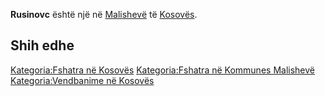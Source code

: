 {{Fshat në 
 | Emri                = Rusinovc
 | EmriAlt                = 
 | NAME_SHORT_FORM=      
 | NAME_GENERIC=      
 | NAME_SORT_NAME_RO=      RUSINOVC
 | FULL_NAME_RO = Rusinovc
 | FULL_NAME_ND_RO=Rusinovc
 | SORT_NAME_RG=RUSINOVC
 | FULL_NAME_RG=Rusinovc
 | FULL_NAME_ND_RG=Rusinovc
 | SRP_NAME_SHORT_FORM=      
 | SRP_NAME_GENERIC=      
 | SRP_NAME_SORT_NAME_RO=      
 | SRP_FULL_NAME_RO = 
 | SRP_FULL_NAME_ND_RO=
 | SRP_SORT_NAME_RG=
 | SRP_FULL_NAME_RG=
 | SRP_FULL_NAME_ND_RG=
 | Emri (Rasa dhanore) = 
 | Figura              = 
 | Shteti              = Kosovo
 | Komuna              = Malishevë
 | Kodi postar         = 
 | Sipërfaqja          = 

 | Popullsia           = 

 | Regj. i popullsisë  = 
 | Dend. e popullsisë  = 
 | Faqja zyrtare       = 
 <!--- Koordinatat ----> 
 | Gjerësia            = 42.521389
 | Gjatësia            = 20.935833
 | Lartësia            = 
}}
'''Rusinovc''' është një [[]] në [[Malishevë]] të [[Kosovës]].

<!-- == Gjeografia == -->
<!-- == Historia == -->
<!-- == Demografia == -->
== Shih edhe ==
{{Komuna Malishevë}}
{{Kosovo-Administrata-Cung}}

[[Kategoria:Fshatra në Kosovës]]
[[Kategoria:Fshatra në Kommunes Malishevë]]
[[Kategoria:Vendbanime në Kosovës]]